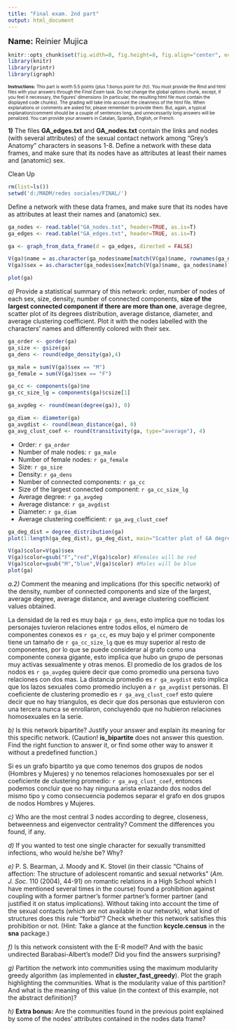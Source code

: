 ```yaml
---
title: "Final exam. 2nd part"
output: html_document
---
```


<font size="4"> **Name:**   Reinier Mujica   </font> 



```r
knitr::opts_chunk$set(fig.width=8, fig.height=8, fig.align="center", echo=TRUE, warning=FALSE, message=FALSE,autodep = TRUE,cache=TRUE)
library(knitr)
library(printr)
library(igraph)
```


<font size="1"> **Instructions:** This part is worth 5.5 points (plus 1 bonus point for *(h)*). You must provide the Rmd and html files with your answers through the *Final Exam* task. Do not change the global options chunk, except, if you feel it necessary, the figures' dimensions (in particular, the resulting html file must contain the displayed code chunks). The grading will take into account the cleanness of the html file. When explanations or comments are asked for, please remember to provide them. But, again,  a typical explanation/comment should be a couple of sentences long, and unnecessarily long answers will be penalized. You can provide your answers in Catalan, Spanish,  English, or French. </font> 


**1)** The files **GA_edges.txt** and **GA_nodes.txt** contain the links and nodes (with several attributes) of the sexual contact network among "Grey's Anatomy" characters in seasons 1-8. Define a network with these data frames, and make sure that its nodes have as attributes at least their names and (anatomic) sex.

Clean Up
``` r
rm(list=ls())
setwd('d:/MADM/redes sociales/FINAL/')
```

Define a network with these data frames, and make sure that its nodes have as attributes at least their names and (anatomic) sex.

``` r
ga_nodes <- read.table("GA_nodes.txt", header=TRUE, as.is=T)
ga_edges <- read.table("GA_edges.txt", header=TRUE, as.is=T)

ga <- graph_from_data_frame(d = ga_edges, directed = FALSE)

V(ga)$name = as.character(ga_nodes$name[match(V(ga)$name, rownames(ga_nodes))])
V(ga)$sex = as.character(ga_nodes$sex[match(V(ga)$name, ga_nodes$name)])

plot(ga)

```

*a)* Provide a statistical summary of this network: order, number of nodes of each sex, size, density, number of connected components, **size of the largest connected component if there are more than one**, average degree, scatter plot of its degrees distribution, average distance, diameter, and average clustering coefficient. Plot it with the nodes labelled with the characters' names and differently colored with their sex. 
``` r
ga_order <- gorder(ga)
ga_size <- gsize(ga)
ga_dens <- round(edge_density(ga),4)

ga_male = sum(V(ga)$sex == "M")
ga_female = sum(V(ga)$sex == "F")

ga_cc <- components(ga)$no
ga_cc_size_lg = components(ga)$csize[1]

ga_avgdeg <- round(mean(degree(ga)), 0)

ga_diam <- diameter(ga)
ga_avgdist <- round(mean_distance(ga), 0)
ga_avg_clust_coef <- round(transitivity(ga, type="average"), 4)
```

* Order: `r ga_order`
* Number of male nodes: `r ga_male`
* Number of female nodes: `r ga_female`
* Size: `r ga_size`
* Density: `r ga_dens`
* Number of connected components: `r ga_cc` 
* Size of the largest connected component: `r ga_cc_size_lg`
* Average degree: `r ga_avgdeg`
* Average distance: `r ga_avgdist`
* Diameter: `r ga_diam`
* Average clustering coefficient: `r ga_avg_clust_coef`

```r
ga_deg_dist = degree_distribution(ga)
plot(1:length(ga_deg_dist), ga_deg_dist, main="Scatter plot of GA degrees distribution", xlab="Degree", ylab="Distribution", pch=19)
```

```r
V(ga)$color=V(ga)$sex
V(ga)$color=gsub("F","red",V(ga)$color) #Females will be red
V(ga)$color=gsub("M","blue",V(ga)$color) #Males will be blue
plot(ga)
```


*a.2)* Comment the meaning and implications (for this specific network) of the density, number of connected components and size of the largest, average degree, average distance,  and average clustering coefficient values obtained.

La densidad de la red es muy baja `r ga_dens`, esto implica que no todas los personajes tuvieron relaciones entre todos ellos, el número de componentes conexos es `r ga_cc`, es muy bajo y el primer componente tiene un tamaño de `r ga_cc_size_lg` que es muy superior al resto de componentes, por lo que se puede considerar al grafo como una componente conexa gigante, esto implica que hubo un grupo de personas muy activas sexualmente y otras menos. El promedio de los grados de los nodos es `r ga_avgdeg` quiere decir que como promedio una persona tuvo relaciones con dos mas. La distancia promedio es `r ga_avgdist` esto implica que los lazos sexuales como promedio incluyen a `r ga_avgdist` personas. El coeficiente de clustering promedio es `r ga_avg_clust_coef` esto quiere decir que no hay triangulos, es decir que dos personas que estuvieron con una tercera nunca se enrollaron, concluyendo que no hubieron relaciones homosexuales en la serie.


*b)* Is this network bipartite? Justify your answer and explain its meaning for this specific network. (Caution! **is_bipartite** does not answer this question. Find the right function to answer it, or find some other way to answer it without a predefined function.)

Si es un grafo bipartito ya que como tenemos dos grupos de nodos (Hombres y Mujeres) y no tenemos relaciones homosexuales por ser el coeficiente de clustering promedio: `r ga_avg_clust_coef`, entonces podemos concluir que no hay ninguna arista enlazando dos nodos del mismo tipo y como consecuencia podemos separar el grafo en dos grupos de nodos Hombres y Mujeres.

*c)* Who are the most central 3 nodes according to degree, closeness, betweenness and eigenvector centrality? Comment the differences you found, if any.

*d)* If you wanted to test one single character for sexually transmitted infections, who would he/she be? Why?

*e)* P. S. Bearman, J. Moody and K. Stovel (in their classic "Chains of affection: The structure of adolescent romantic and sexual networks" (*Am. J. Soc.* 110 (2004), 44-91) on romantic relations in a High School which I have mentioned several times in the course) found a prohibition against coupling with a former partner’s former partner’s former partner (and justified it on status implications). Without taking into account the time of the sexual contacts (which are not available in our network), what kind of structures does this rule "forbid"? Check whether this network satisfies this prohibition or not. (Hint: Take a glance at the function **kcycle.census** in the **sna** package.)

*f)* Is this network consistent with the E-R model? And with the basic undirected Barabasi-Albert's model? Did you find the answers surprising?

*g)* Partition the network into communities using the maximum modularity greedy algorithm (as implemented in **cluster_fast_greedy**). Plot the graph highlighting the communities.
What is the modularity value of this partition? And what is the meaning of this value (in the context of this example, not the abstract definition)? 

*h)* **Extra bonus:** Are the  communities found in the previous point explained by some of the nodes' attributes contained in the nodes data frame?

